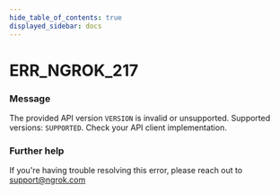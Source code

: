 ```yaml
---
hide_table_of_contents: true
displayed_sidebar: docs
---
```



# ERR_NGROK_217

### Message

The provided API version `VERSION` is invalid or unsupported. Supported versions: `SUPPORTED`. Check your API client implementation.

<ErrorDetails error="err_ngrok_217" />

### Further help

If you're having trouble resolving this error, please reach out to [support@ngrok.com](mailto:support@ngrok.com?subject=Help%20with%20ERR_NGROK_217)
